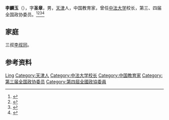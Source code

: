 '''李麟玉'''（{{bd|1888年||1975年|}}），字'''圣章'''，男，[[天津|天津]]人，中国教育家，曾任[[中法大学|中法大学]]校长，第三、四届全国政协委员。<ref>{{Cite book|title=20世纪中华人物名字号辞典|author=周家珍编著|publisher=法律出版社|year=2000|isbn=9787503628320|location=北京|pages=}}</ref><ref>{{Cite book|title=民国人物大辞典|author=徐友春主编; 蔡鸿源, 周兴培副主编|publisher=河北人民出版社|year=1991|isbn=|location=石家庄|pages=}}</ref><ref>{{Cite book|title=历届全国政协委员人名辞典|author=|publisher=中国国际广播出版社|year=1996|isbn=9787507813746|location=北京|pages=286}}</ref><ref>{{Cite book|title=中华人民共和国职官志|author=何虎生, 李耀东, 向常福主编|publisher=中国社会出版社|year=2003|isbn=9787800883934|location=北京|pages=}}</ref>

== 家庭 ==
三叔[[李叔同|李叔同]]。

== 参考资料 ==
{{reflist}}

{{中国人物小作品}}

{{Authority control}}
{{DEFAULTSORT:Li李}}
[[Category:李姓|Ling]]
[[Category:天津人|Category:天津人]]
[[Category:中法大学校长|Category:中法大学校长]]
[[Category:中国教育家|Category:中国教育家]]
[[Category:第三届全国政协委员|Category:第三届全国政协委员]]
[[Category:第四屆全國政協委員|Category:第四屆全國政協委員]]